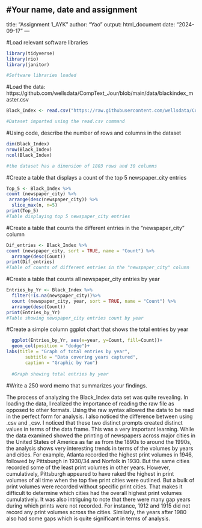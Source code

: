 
#Your name, date and assignment 
---
title: "Assignment 1_AYK"
author: "Yao"
output: html_document
date: "2024-09-17"
---

#Load relevant software libraries
```r
library(tidyverse)
library(rio)
library(janitor)

#Software libraries loaded
```

#Load the data: https://github.com/wellsdata/CompText_Jour/blob/main/data/blackindex_master.csv
```r
Black_Index <- read.csv("https://raw.githubusercontent.com/wellsdata/CompText_Jour/main/data/blackindex_master.csv")

#Dataset imported using the read.csv command
```

#Using code, describe the number of rows and columns in the dataset
```r
dim(Black_Index)
nrow(Black_Index)
ncol(Black_Index)

#the dataset has a dimension of 1803 rows and 30 columns
```

#Create a table that displays a count of the top 5 newspaper_city entries
```r
Top_5 <- Black_Index %>%
count (newspaper_city) %>%
 arrange(desc(newspaper_city)) %>%
  slice_max(n, n=5)
print(Top_5)
#Table displaying top 5 newspaper_city entries
```

#Create a table that counts the different entries in the "newspaper_city" column
```r
Dif_entries <- Black_Index %>%
count (newspaper_city, sort = TRUE, name = "Count") %>%
  arrange(desc(Count))
print(Dif_entries)
#Table of counts of different entries in the "newspaper_city" column
```

#Create a table that counts all newspaper_city entries by year
```r
Entries_by_Yr <- Black_Index %>%
  filter(!is.na(newspaper_city))%>%
  count (newspaper_city, year, sort = TRUE, name = "Count") %>%
  arrange(desc(Count))
print(Entries_by_Yr)
#Table showing newspaper_city entries count by year
```

#Create a simple column ggplot chart that shows the total entries by year
```r
  ggplot(Entries_by_Yr, aes(x=year, y=Count, fill=Count))+
  geom_col(position = "dodge")+
labs(title = "Graph of total entries by year",
       subtitle = "Data covering years captured",
       caption = "Graphic by Yao")
  
  #Graph showing total entries by year
```
  #Write a 250 word memo that summarizes your findings.
  
The process of analyzing the Black_Index data set was quite revealing. In loading the data, I realized the importance of reading the raw file as opposed to other formats. Using the raw syntax allowed the data to be read in the perfect form for analysis. I also noticed the difference between using .csv and _csv. I noticed that these two distinct prompts created distinct values in terms of the data frame. This was a very important learning. While the data examined showed the printing of newspapers across major cities in the United States of America as far as from the 1890s to around the 1990s, the analysis shows very interesting trends in terms of the volumes by years and cities. For example, Atlanta recorded the highest print volumes in 1946, followed by Pittsburgh in 1930/34 and Norfolk in 1930. But the same cities recorded some of the least print volumes in other years. However, cumulatively, Pittsburgh appeared to have raked the highest in print volumes of all time when the top five print cities were outlined. But a bulk of print volumes were recorded without specific print cities. That makes it difficult to determine which cities had the overall highest print volumes cumulatively. It was also intriguing to note that there were many gap years during which prints were not recorded. For instance, 1912 and 1915 did not record any print volumes across the cities. Similarly, the years after 1980 also had some gaps which is quite significant in terms of analysis.

